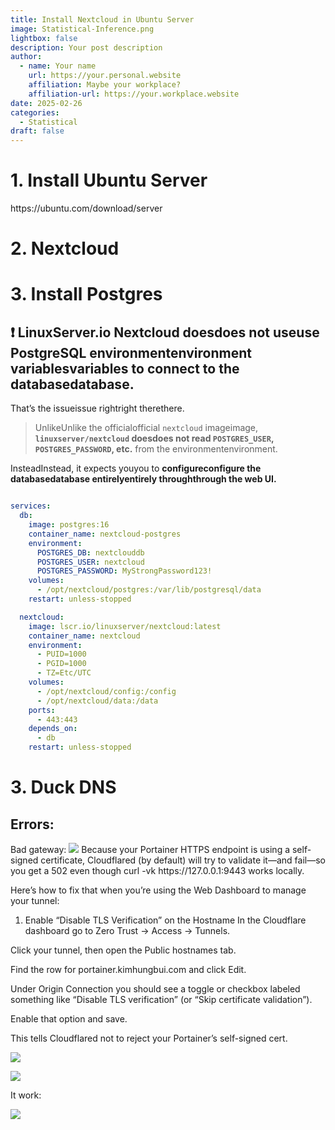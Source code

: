 ```yaml
---
title: Install Nextcloud in Ubuntu Server
image: Statistical-Inference.png
lightbox: false
description: Your post description
author:
  - name: Your name
    url: https://your.personal.website
    affiliation: Maybe your workplace?
    affiliation-url: https://your.workplace.website
date: 2025-02-26
categories:
  - Statistical
draft: false
---
```


# 1. Install Ubuntu Server

https://ubuntu.com/download/server

# 2. Nextcloud

# 3. Install Postgres

## ❗ LinuxServer.io Nextcloud **doesdoes not useuse PostgreSQL environmentenvironment variablesvariables** to connect to the databasedatabase.

That's the issueissue rightright therethere.

> UnlikeUnlike the officialofficial `nextcloud` imageimage, **`linuxserver/nextcloud` doesdoes not read `POSTGRES_USER`, `POSTGRES_PASSWORD`, etc.** from the environmentenvironment.

InsteadInstead, it expects youyou to **configureconfigure the databasedatabase entirelyentirely throughthrough the web UI.**

``` yml

services:
  db:
    image: postgres:16
    container_name: nextcloud-postgres
    environment:
      POSTGRES_DB: nextclouddb
      POSTGRES_USER: nextcloud
      POSTGRES_PASSWORD: MyStrongPassword123!
    volumes:
      - /opt/nextcloud/postgres:/var/lib/postgresql/data
    restart: unless-stopped

  nextcloud:
    image: lscr.io/linuxserver/nextcloud:latest
    container_name: nextcloud
    environment:
      - PUID=1000
      - PGID=1000
      - TZ=Etc/UTC
    volumes:
      - /opt/nextcloud/config:/config
      - /opt/nextcloud/data:/data
    ports:
      - 443:443
    depends_on:
      - db
    restart: unless-stopped

```

# 3. Duck DNS



## Errors:

Bad gateway:
![](Pasted%20image%2020250523111025.png)
Because your Portainer HTTPS endpoint is using a self-signed certificate, Cloudflared (by default) will try to validate it—and fail—so you get a 502 even though curl -vk https://127.0.0.1:9443 works locally.

Here's how to fix that when you're using the Web Dashboard to manage your tunnel:

1. Enable “Disable TLS Verification” on the Hostname
In the Cloudflare dashboard go to Zero Trust → Access → Tunnels.

Click your tunnel, then open the Public hostnames tab.

Find the row for portainer.kimhungbui.com and click Edit.

Under Origin Connection you should see a toggle or checkbox labeled something like “Disable TLS verification” (or “Skip certificate validation”).

Enable that option and save.

This tells Cloudflared not to reject your Portainer’s self-signed cert.

![](Pasted%20image%2020250523111115.png)

![](Pasted%20image%2020250523111128.png)

It work:

![](Pasted%20image%2020250523111147.png)
